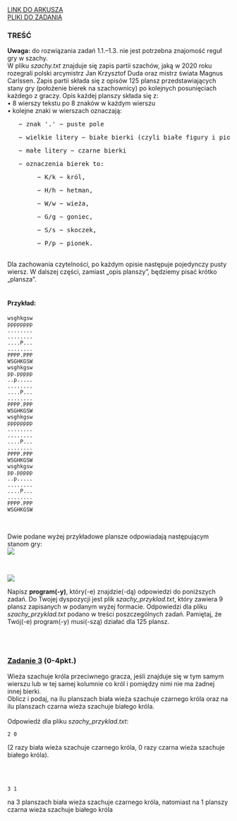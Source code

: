 
<div className="box_link"><a className="link  link_materials" target="_blank" href="https://cke.gov.pl/images/_EGZAMIN_MATURALNY_OD_2023/materialy_dodatkowe/pokazowe/Informatyka/MINP-R0-100-2203.pdf">LINK DO ARKUSZA</a>
<br/>
<a className="link  link_materials" href="https://cke.gov.pl/images/_EGZAMIN_MATURALNY_OD_2023/materialy_dodatkowe/pokazowe/Informatyka/Dane_2203.zip" >PLIKI DO ZADANIA</a>
<br/>
</div>

### TREŚĆ

<b>Uwaga:</b> do rozwiązania zadań 1.1.–1.3. nie jest potrzebna znajomość reguł gry w szachy.<br/>
W pliku <i>szachy.txt</i> znajduje się zapis partii szachów, jaką w 2020 roku rozegrali polski
arcymistrz Jan Krzysztof Duda oraz mistrz świata Magnus Carlssen. Zapis partii składa się
z opisów 125 plansz przedstawiających stany gry (położenie bierek na szachownicy) po
kolejnych posunięciach każdego z graczy. Opis każdej planszy składa się z:<br/>
• 8 wierszy tekstu po 8 znaków w każdym wierszu<br/>
• kolejne znaki w wierszach oznaczają:<br/>
<pre>   − znak '.' − puste pole</pre>  
<pre>   − wielkie litery − białe bierki (czyli białe figury i pionki)</pre>  
<pre>   − małe litery − czarne bierki</pre>  
<pre>   − oznaczenia bierek to:</pre> 
<pre>        − K/k − król, </pre> 
<pre>        − H/h − hetman,</pre> 
<pre>        − W/w − wieża,</pre> 
<pre>        − G/g − goniec,</pre> 
<pre>        − S/s − skoczek, </pre> 
<pre>        − P/p − pionek.</pre> 
<br/>
Dla zachowania czytelności, po każdym opisie następuje pojedynczy pusty wiersz. W dalszej
części, zamiast „opis planszy”, będziemy pisać krótko „plansza”.<br/><br/>

#### Przykład:<br/>

```
wsghkgsw
pppppppp
........
........
....P...
........
PPPP.PPP
WSGHKGSW
wsghkgsw
pp.ppppp
..p.....
........
....P...
........
PPPP.PPP
WSGHKGSW
wsghkgsw
pppppppp
........
........
....P...
........
PPPP.PPP
WSGHKGSW
wsghkgsw
pp.ppppp
..p.....
........
....P...
........
PPPP.PPP
WSGHKGSW
```
<br/>

Dwie podane wyżej przykładowe plansze odpowiadają następującym stanom gry:<br/>
![](https://i.imgur.com/QDpW7Wf.png)

<br/>

![](https://i.imgur.com/R1uNeAN.png)


Napisz <b>program(-y)</b>, który(-e) znajdzie(-dą) odpowiedzi do poniższych zadań.
Do Twojej dyspozycji jest plik <i>szachy_przyklad.txt</i>, który zawiera 9 plansz zapisanych
w podanym wyżej formacie. Odpowiedzi dla pliku <i>szachy_przyklad.txt</i> podano w treści
poszczególnych zadań. Pamiętaj, że Twój(-e) program(-y) musi(-szą) działać dla 125 plansz.

<br/><br/>

### <u>Zadanie 3</u>   (0-4pkt.)

Wieża szachuje króla przeciwnego gracza, jeśli znajduje się w tym samym wierszu lub w tej
samej kolumnie co król i pomiędzy nimi nie ma żadnej innej bierki. <br/>
Oblicz i podaj, na ilu planszach biała wieża szachuje czarnego króla oraz na ilu planszach
czarna wieża szachuje białego króla. <br/><br/>
Odpowiedź dla pliku <i>szachy_przyklad.txt</i>:<br/>

```text
2 0
```
(2 razy biała wieża szachuje czarnego króla, 0 razy czarna wieża szachuje białego króla).

<br/>
<br/>

<Dropdown title="ODPOWIEDŹ">

```text
3 1
```

<p className={`dropdown_text`}>
    na 3 planszach biała wieża szachuje czarnego króla, natomiast na 1 planszy czarna wieża szachuje białego króla
</p>

</Dropdown>



